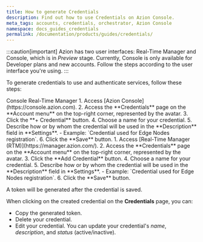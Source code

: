```yaml
---
title: How to generate Credentials
description: Find out how to use Credentials on Azion Console.
meta_tags: accounts, credentials, orchestrator, Azion Console
namespace: docs_guides_credentials
permalink: /documentation/products/guides/credentials/
---
```



:::caution[important]
Azion has two user interfaces: Real-Time Manager and Console, which is in *Preview* stage. Currently, Console is only available for Developer plans and new accounts. Follow the steps according to the user interface you're using.
:::

To generate credentials to use and authenticate services, follow these steps:

<Tabs client:visible>
    <Fragment slot="tab.console">Console</Fragment>
    <Fragment slot="tab.rtm">Real-Time Manager</Fragment>

<Fragment slot="panel.console">
1. Access [Azion Console](https://console.azion.com).
2. Access the **Credentials** page on the **Account menu** on the top-right corner, represented by the avatar.
3. Click the **+ Credential** button.
4. Choose a name for your credential.
5. Describe how or by whom the credential will be used in the **Description** field in **Settings**.
    - Example: `Credential used for Edge Nodes registration`.
6. Click the **Save** button.
</Fragment>

<Fragment slot="panel.rtm">
1. Access [Real-Time Manager (RTM)](https://manager.azion.com/).
2. Access the **Credentials** page on the **Account menu** on the top-right corner, represented by the avatar.
3. Click the **Add Credential** button.
4. Choose a name for your credential.
5. Describe how or by whom the credential will be used in the **Description** field in **Settings**.
    - Example: `Credential used for Edge Nodes registration`.
6. Click the **Save** button.
</Fragment>

</Tabs>

A token will be generated after the credential is saved.

When clicking on the created credential on the **Credentials** page, you can:

- Copy the generated token.
- Delete your credential.
- Edit your credential. You can update your credential's *name*, *description*, and *status* (active/inactive).
